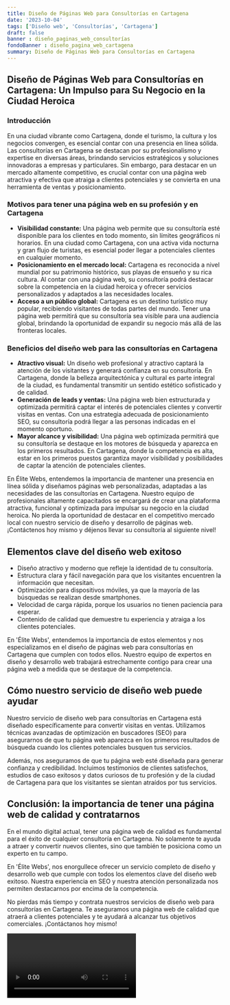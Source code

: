 ```yaml
---
title: Diseño de Páginas Web para Consultorías en Cartagena
date: '2023-10-04'
tags: ['Diseño web', 'Consultorías', 'Cartagena']
draft: false
banner : diseño_paginas_web_consultorías
fondoBanner : diseño_pagina_web_cartagena
summary: Diseño de Páginas Web para Consultorías en Cartagena
---
```


## Diseño de Páginas Web para Consultorías en Cartagena: Un Impulso para Su Negocio en la Ciudad Heroica

### Introducción
En una ciudad vibrante como Cartagena, donde el turismo, la cultura y los negocios convergen, es esencial contar con una presencia en línea sólida. Las consultorías en Cartagena se destacan por su profesionalismo y expertise en diversas áreas, brindando servicios estratégicos y soluciones innovadoras a empresas y particulares. Sin embargo, para destacar en un mercado altamente competitivo, es crucial contar con una página web atractiva y efectiva que atraiga a clientes potenciales y se convierta en una herramienta de ventas y posicionamiento.

### Motivos para tener una página web en su profesión y en Cartagena
- **Visibilidad constante:** Una página web permite que su consultoría esté disponible para los clientes en todo momento, sin límites geográficos ni horarios. En una ciudad como Cartagena, con una activa vida nocturna y gran flujo de turistas, es esencial poder llegar a potenciales clientes en cualquier momento.
- **Posicionamiento en el mercado local:** Cartagena es reconocida a nivel mundial por su patrimonio histórico, sus playas de ensueño y su rica cultura. Al contar con una página web, su consultoría podrá destacar sobre la competencia en la ciudad heroica y ofrecer servicios personalizados y adaptados a las necesidades locales.
- **Acceso a un público global:** Cartagena es un destino turístico muy popular, recibiendo visitantes de todas partes del mundo. Tener una página web permitirá que su consultoría sea visible para una audiencia global, brindando la oportunidad de expandir su negocio más allá de las fronteras locales.

### Beneficios del diseño web para las consultorías en Cartagena
- **Atractivo visual:** Un diseño web profesional y atractivo captará la atención de los visitantes y generará confianza en su consultoría. En Cartagena, donde la belleza arquitectónica y cultural es parte integral de la ciudad, es fundamental transmitir un sentido estético sofisticado y de calidad.
- **Generación de leads y ventas:** Una página web bien estructurada y optimizada permitirá captar el interés de potenciales clientes y convertir visitas en ventas. Con una estrategia adecuada de posicionamiento SEO, su consultoría podrá llegar a las personas indicadas en el momento oportuno.
- **Mayor alcance y visibilidad:** Una página web optimizada permitirá que su consultoría se destaque en los motores de búsqueda y aparezca en los primeros resultados. En Cartagena, donde la competencia es alta, estar en los primeros puestos garantiza mayor visibilidad y posibilidades de captar la atención de potenciales clientes.

En Élite Webs, entendemos la importancia de mantener una presencia en línea sólida y diseñamos páginas web personalizadas, adaptadas a las necesidades de las consultorías en Cartagena. Nuestro equipo de profesionales altamente capacitados se encargará de crear una plataforma atractiva, funcional y optimizada para impulsar su negocio en la ciudad heroica. No pierda la oportunidad de destacar en el competitivo mercado local con nuestro servicio de diseño y desarrollo de páginas web.¡Contáctenos hoy mismo y déjenos llevar su consultoría al siguiente nivel!

<GifSeo />

<Cta />

## Elementos clave del diseño web exitoso

- Diseño atractivo y moderno que refleje la identidad de tu consultoría.
- Estructura clara y fácil navegación para que los visitantes encuentren la información que necesitan.
- Optimización para dispositivos móviles, ya que la mayoría de las búsquedas se realizan desde smartphones.
- Velocidad de carga rápida, porque los usuarios no tienen paciencia para esperar.
- Contenido de calidad que demuestre tu experiencia y atraiga a los clientes potenciales.

En 'Élite Webs', entendemos la importancia de estos elementos y nos especializamos en el diseño de páginas web para consultorías en Cartagena que cumplen con todos ellos. Nuestro equipo de expertos en diseño y desarrollo web trabajará estrechamente contigo para crear una página web a medida que se destaque de la competencia.

## Cómo nuestro servicio de diseño web puede ayudar

Nuestro servicio de diseño web para consultorías en Cartagena está diseñado específicamente para convertir visitas en ventas. Utilizamos técnicas avanzadas de optimización en buscadores (SEO) para asegurarnos de que tu página web aparezca en los primeros resultados de búsqueda cuando los clientes potenciales busquen tus servicios.

Además, nos aseguramos de que tu página web esté diseñada para generar confianza y credibilidad. Incluimos testimonios de clientes satisfechos, estudios de caso exitosos y datos curiosos de tu profesión y de la ciudad de Cartagena para que los visitantes se sientan atraídos por tus servicios.

## Conclusión: la importancia de tener una página web de calidad y contratarnos

En el mundo digital actual, tener una página web de calidad es fundamental para el éxito de cualquier consultoría en Cartagena. No solamente te ayuda a atraer y convertir nuevos clientes, sino que también te posiciona como un experto en tu campo.

En 'Élite Webs', nos enorgullece ofrecer un servicio completo de diseño y desarrollo web que cumple con todos los elementos clave del diseño web exitoso. Nuestra experiencia en SEO y nuestra atención personalizada nos permiten destacarnos por encima de la competencia.

No pierdas más tiempo y contrata nuestros servicios de diseño web para consultorías en Cartagena. Te aseguramos una página web de calidad que atraerá a clientes potenciales y te ayudará a alcanzar tus objetivos comerciales. ¡Contáctanos hoy mismo!

<Video />

<CtaBot job='Consultorías' city='Cartagena'/>

<Gmaps query='Cartagena+españa+maps' />